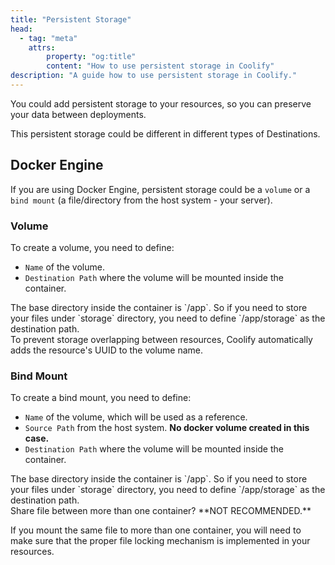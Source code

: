 ```yaml
---
title: "Persistent Storage"
head:
  - tag: "meta"
    attrs:
        property: "og:title"
        content: "How to use persistent storage in Coolify"
description: "A guide how to use persistent storage in Coolify."
---
```



You could add persistent storage to your resources, so you can preserve your data between deployments.

This persistent storage could be different in different types of Destinations.

## Docker Engine

If you are using Docker Engine, persistent storage could be a `volume` or a `bind mount` (a file/directory from the host system - your server).

### Volume

To create a volume, you need to define:

- `Name` of the volume.
- `Destination Path` where the volume will be mounted inside the container.

<Aside type="caution">
  The base directory inside the container is `/app`. So if you need to store
  your files under `storage` directory, you need to define `/app/storage` as the
  destination path.
</Aside>

<Aside type="tip">
  To prevent storage overlapping between resources, Coolify automatically adds
  the resource's UUID to the volume name.
</Aside>

### Bind Mount

To create a bind mount, you need to define:

- `Name` of the volume, which will be used as a reference.
- `Source Path` from the host system. **No docker volume created in this case.**
- `Destination Path` where the volume will be mounted inside the container.

<Aside type="caution">
  The base directory inside the container is `/app`. So if you need to store
  your files under `storage` directory, you need to define `/app/storage` as the
  destination path.
</Aside>

<Aside type="caution">
Share file between more than one container? **NOT RECOMMENDED.**

If you mount the same file to more than one container, you will need to make sure that the proper file locking mechanism is implemented in your resources.

</Aside>

